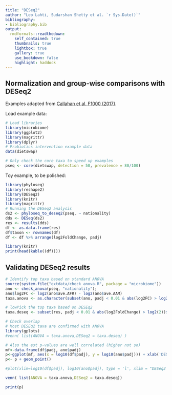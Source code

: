 ```yaml
---
title: "DESeq2"
author: "Leo Lahti, Sudarshan Shetty et al. `r Sys.Date()`"
bibliography: 
- bibliography.bib
output:
  rmdformats::readthedown:
    self_contained: true
    thumbnails: true
    lightbox: true
    gallery: true
    use_bookdown: false
    highlight: haddock
---
```

<!--
  %\VignetteEngine{knitr::rmarkdown}
  %\VignetteIndexEntry{microbiome tutorial - comparisons}
  %\usepackage[utf8]{inputenc}
  %\VignetteEncoding{UTF-8}  
-->


## Normalization and group-wise comparisons with DESeq2

Examples adapted from [Callahan et al. F1000 (2017)](https://f1000research.com/articles/5-1492/v2).

Load example data:

```r
# Load libraries
library(microbiome)
library(ggplot2)
library(magrittr)
library(dplyr)
# Probiotics intervention example data 
data(dietswap) 

# Only check the core taxa to speed up examples
pseq <- core(dietswap, detection = 50, prevalence = 80/100)
```


Toy example, to be polished:

```r
library(phyloseq)
library(reshape2)
library(DESeq2)
library(knitr)
library(magrittr)
# Running the DESeq2 analysis
ds2 <- phyloseq_to_deseq2(pseq, ~ nationality)
dds <- DESeq(ds2)
res <- results(dds)
df <- as.data.frame(res)
df$taxon <- rownames(df)
df <- df %>% arrange(log2FoldChange, padj)

library(knitr)
print(head(kable((df))))
```


## Validating DESeq2 results

```r
# Identify top taxa based on standard ANOVA
source(system.file("extdata/check_anova.R", package = "microbiome"))
ano <- check_anova(pseq, "nationality");
ano$log2FC <- log2(ano$ave.AFR) - log2(ano$ave.AAM)
taxa.anova <- as.character(subset(ano, padj < 0.01 & abs(log2FC) > log2(2))$taxa)

# lowPick the top taxa based on DESEq2
taxa.deseq <- subset(res, padj < 0.01 & abs(log2FoldChange) > log2(2))$taxon

# Check overlap
# Most DESEq2 taxa are confirmed with ANOVA
library(gplots)
#venn( list(ANOVA = taxa.anova,DESeq2 = taxa.deseq) )

# Also the est p-values are well correlated (higher not so)
mf<-data.frame(df$padj, ano$padj)
p<-ggplot(mf, aes(x = log10(df$padj), y = log10(ano$padj))) + xlab('DESeq2 adjusted p-value') + ylab('ANOVA adjusted p-value')
p<- p + geom_point()

#plot(xlim=log10(df$padj), log10(ano$padj), type = 'l', xlim = "DESeq2 adjusted p-value",  ylim("ANOVA adjusted p-value"))
```

```r
venn( list(ANOVA = taxa.anova,DESeq2 = taxa.deseq))
```

```r
print(p)
```

